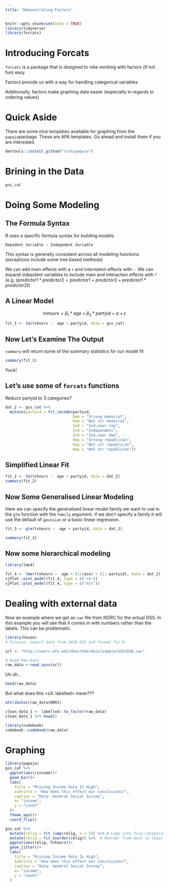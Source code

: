 ```yaml
---
title: "Demonstrating Factors"
---
```


```r
knitr::opts_chunk$set(echo = TRUE)
library(tidyverse)
library(forcats)
```

# Introducing Forcats

`forcats` is a package that is designed to mke working with factors (if not fun) easy

Factors provide us with a way for handling categorical variables

Additionally, factors make graphing data easier (especially in regards to ordering values)

# Quick Aside

There are some nice templates available for graphing from the `papaja`package. These are APA templates. Go ahead and install them if you are interested. 

```r
devtools::install_github("crsh/papaja")
```

# Brining in the Data

```r
gss_cat
```


# Doing Some Modeling

## The Formula Syntax

R uses a specific formula syntax for building models.

`Depedent Variable ~ Indepedent Variable`

This syntax is generally consistent across all modeling functions (exceptions include some tree based methods)

We can add main effects with a `+` and internation effects with `:`. We can expand indepdent variables to include main and interaction effects with `*` (e.g. ($predictor1*predictor2 = predictor1 + predictor2 + predictor1*predictor2$))

## A Linear Model
$$tvhours = \beta_1*age + \beta_2*partyid + \alpha + \epsilon$$

```r
fit_1 <- lm(tvhours ~  age + partyid, data = gss_cat)
```

## Now Let's Examine The Output

`summary` will return some of the summary statistics for our model fit

```r
summary(fit_1)
```

Yuck! 

## Let's use some of `forcats` functions

Reduce partyid to 3 categories?

```r
dat_2 <- gss_cat %>% 
  mutate(partyid = fct_recode(partyid, 
                              Dem = "Strong democrat",
                              Dem = "Not str democrat",
                              Ind = "Ind,near rep", 
                              Ind = "Independent", 
                              Ind = "Ind,near dem",
                              Rep = "Strong republican",
                              Rep = "Not str republican",
                              Rep = "Not str republican"))
```

## Simplified Linear Fit

```r
fit_2 <- lm(tvhours ~  age + partyid, data = dat_2)
summary(fit_2)
```


## Now Some Generalised Linear Modeling

Here we can specify the generalised linear model family we want to use in the `glm` function with the `family` argument. If we don't specify a family it will use the default of `gaussian` or a basic linear regression.

```r
fit_3 <- glm(tvhours ~  age + partyid, data = dat_2)
```


```r
summary(fit_3)
```


## Now some hierarchical modeling

```r
library(lme4)
```


```r
fit_4 <- lmer(tvhours ~  age + (1|race) + (1| partyid), data = dat_2)
sjPlot::plot_model(fit_4, type = c("re"))
sjPlot::plot_model(fit_4, type = c("est"))
```


# Dealing with external data

Now an example where we get an `sav` file from NORC for the actual GSS. In this example you will see that it comes in with numbers rather than the labels. This can be problematic.

```r
library(haven)
# Purpose: import data from 2016 GSS and format for R

url <- "http://users.wfu.edu/dewittme/data/sample/GSS2016.sav"

# Read Raw Data
raw_data <-read_spss(url)
```

Uh oh...

```r
head(raw_data)
```

But what does this <s3: labelled> mean???

```r
attributes(raw_data$MAR1)
```

```r
clean_data_1 <- labelled::to_factor(raw_data)
clean_data_1 %>% head()
```

```r
library(codebook)
codebook::codebook(raw_data)
```

# Graphing

```r
library(papaja)
gss_cat %>% 
  ggplot(aes(rincome))+
  geom_bar()+
  labs(
    title = "Missing Income Data Is High",
    subtitle = "How does this effect our conclusions?",
    caption = "Data: General Social Survey",
    x= "income",
    y = "count"
  )+
  theme_apa()+
  coord_flip()
```

```r
gss_cat %>% 
  mutate(relig = fct_lump(relig, n = 5)) %>% # Lump into five categories
  mutate(relig = fct_inorder(relig)) %>%  # Reorder from most to least
  ggplot(aes(relig, tvhours))+
  geom_jitter()+
  labs(
    title = "Missing Income Data Is High",
    subtitle = "How does this effect our conclusions?",
    caption = "Data: General Social Survey",
    x= "income",
    y = "count"
  )
```

